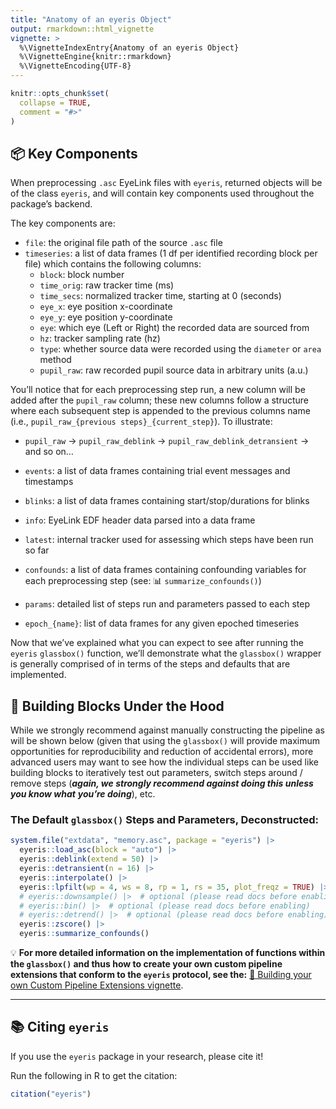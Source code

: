 ```yaml
---
title: "Anatomy of an eyeris Object"
output: rmarkdown::html_vignette
vignette: >
  %\VignetteIndexEntry{Anatomy of an eyeris Object}
  %\VignetteEngine{knitr::rmarkdown}
  %\VignetteEncoding{UTF-8}
---
```


```r
knitr::opts_chunk$set(
  collapse = TRUE,
  comment = "#>"
)
```

## 📦 Key Components

When preprocessing `.asc` EyeLink files with `eyeris`, returned objects will be
of the class `eyeris`, and will contain key components used throughout the
package's backend.

The key components are:

- `file`: the original file path of the source `.asc` file
- `timeseries`: a list of data frames (1 df per identified recording block per file) which contains the following columns:
  - `block`: block number
  - `time_orig`: raw tracker time (ms)
  - `time_secs`: normalized tracker time, starting at 0 (seconds)
  - `eye_x`: eye position x-coordinate
  - `eye_y`: eye position y-coordinate
  - `eye`: which eye (Left or Right) the recorded data are sourced from
  - `hz`: tracker sampling rate (hz)
  - `type`: whether source data were recorded using the `diameter` or `area` method
  - `pupil_raw`: raw recorded pupil source data in arbitrary units (a.u.) 

You'll notice that for each preprocessing step run, a new column will be added after
the `pupil_raw` column; these new columns follow a structure where each subsequent
step is appended to the previous columns name 
(i.e., `pupil_raw_{previous steps}_{current_step}`). To illustrate:

  - `pupil_raw` -> `pupil_raw_deblink` -> `pupil_raw_deblink_detransient` -> and so on...
  
- `events`: a list of data frames containing trial event messages and timestamps
- `blinks`: a list of data frames containing start/stop/durations for blinks
- `info`: EyeLink EDF header data parsed into a data frame
- `latest`: internal tracker used for assessing which steps have been run so far
- `confounds`: a list of data frames containing confounding variables for each preprocessing step (see: 📊 `summarize_confounds()`)
- `params`: detailed list of steps run and parameters passed to each step
- `epoch_{name}`: list of data frames for any given epoched timeseries

Now that we've explained what you can expect to see after running the `eyeris`
`glassbox()` function, we'll demonstrate what the `glassbox()` wrapper is
generally comprised of in terms of the steps and defaults that are implemented.

## 🧱 Building Blocks Under the Hood

While we strongly recommend against manually constructing the pipeline as will
be shown below (given that using the `glassbox()` will provide maximum
opportunities for reproducibility and reduction of accidental errors), more
advanced users may want to see how the individual steps can be used like
building blocks to iteratively test out parameters, switch steps around / remove
steps
(**_again, we strongly recommend against doing this unless you know what_**
**_you're doing_**), etc.

### The Default `glassbox()` Steps and Parameters, Deconstructed:

```r
system.file("extdata", "memory.asc", package = "eyeris") |>
  eyeris::load_asc(block = "auto") |>
  eyeris::deblink(extend = 50) |>
  eyeris::detransient(n = 16) |>
  eyeris::interpolate() |>
  eyeris::lpfilt(wp = 4, ws = 8, rp = 1, rs = 35, plot_freqz = TRUE) |>
  # eyeris::downsample() |>  # optional (please read docs before enabling)
  # eyeris::bin() |>  # optional (please read docs before enabling)
  # eyeris::detrend() |>  # optional (please read docs before enabling)
  eyeris::zscore() |>
  eyeris::summarize_confounds()
```

<div class="alert alert-light" style="padding-bottom: 0;">
  💡 **For more detailed information on the implementation of functions within**
     **the `glassbox()` and thus how to create your own custom pipeline**
     **extensions that conform to the `eyeris` protocol, see the:**
     [🧩 Building your own Custom Pipeline Extensions vignette](custom-extensions.html).
</div>

---

## 📚 Citing `eyeris`

<div class="alert alert-light" style="padding-bottom: 0;">
  If you use the `eyeris` package in your research, please cite it!
  
  Run the following in R to get the citation:
</div>

```r
citation("eyeris")
```
